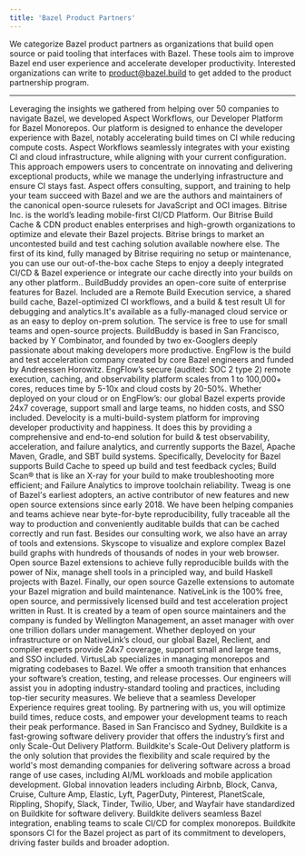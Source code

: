 ```yaml
---
title: 'Bazel Product Partners'
---
```


We categorize Bazel product partners as organizations that build open source or paid tooling that interfaces with Bazel. These tools aim to improve Bazel end user experience and accelerate developer productivity.
Interested organizations can write to product@bazel.build to get added to the product partnership program.

---

<Card title="Aspect Build" img="/community/images/aspect-logo-2.png" cta="Learn more" href="https://www.aspect.build/">
Leveraging the insights we gathered from helping over 50 companies to navigate Bazel, we developed Aspect Workflows, our Developer Platform for Bazel Monorepos. Our platform is designed to enhance the developer experience with Bazel, notably accelerating build times on CI while reducing compute costs. Aspect Workflows seamlessly integrates with your existing CI and cloud infrastructure, while aligning with your current configuration. This approach empowers users to concentrate on innovating and delivering exceptional products, while we manage the underlying infrastructure and ensure CI stays fast. Aspect offers consulting, support, and training to help your team succeed with Bazel and we are the authors and maintainers of the canonical open-source rulesets for JavaScript and OCI images.

</Card>


<Card title="Bitrise" img="/community/images/Bitrise.png" cta="Learn more" href="https://bitrise.io/why/features/mobile-build-caching-for-better-build-test-performance">
Bitrise Inc. is the world’s leading mobile-first CI/CD Platform. Our Bitrise Build Cache & CDN product enables enterprises and high-growth organizations to optimize and elevate their Bazel projects. Bitrise brings to market an uncontested build and test caching solution available nowhere else. The first of its kind, fully managed by Bitrise requiring no setup or maintenance, you can use our out-of-the-box cache Steps to enjoy a deeply integrated CI/CD & Bazel experience or integrate our cache directly into your builds on any other platform..

</Card>


<Card title="BuildBuddy" img="/community/images/buildbuddy-logo.svg" cta="Learn more" href="https://www.buildbuddy.io/">
BuildBuddy provides an open-core suite of enterprise features for Bazel. Included are a Remote Build Execution service, a shared build cache, Bazel-optimized CI workflows, and a build & test result UI for debugging and analytics.It's available as a fully-managed cloud service or as an easy to deploy on-prem solution. The service is free to use for small teams and open-source projects. BuildBuddy is based in San Francisco, backed by Y Combinator, and founded by two ex-Googlers deeply passionate about making developers more productive.

</Card>


<Card title="EngFlow" img="/community/images/engflow-logo.svg" cta="Learn more" href="https://www.engflow.com/product/demo">
EngFlow is the build and test acceleration company created by core Bazel engineers and funded by Andreessen Horowitz. EngFlow’s secure (audited: SOC 2 type 2) remote execution, caching, and observability platform scales from 1 to 100,000+ cores, reduces time by 5-10x and cloud costs by 20-50%. Whether deployed on your cloud or on EngFlow’s: our global Bazel experts provide 24x7 coverage, support small and large teams, no hidden costs, and SSO included.

</Card>


<Card title="Gradle Inc." img="/community/images/develocity.png" cta="Learn more" href="https://gradle.com/gradle-enterprise-solutions/bazel-build-system/">
Develocity is a multi-build-system platform for improving developer productivity and happiness. It does this by providing a comprehensive and end-to-end solution for build & test observability, acceleration, and failure analytics, and currently supports the Bazel, Apache Maven, Gradle, and SBT build systems. Specifically, Develocity for Bazel supports Build Cache to speed up build and test feedback cycles; Build Scan® that is like an X-ray for your build to make troubleshooting more efficient; and Failure Analytics to improve toolchain reliability.

</Card>


<Card title="Tweag" img="/community/images/tweag-logo.png" cta="Learn more" href="https://www.tweag.io/group/scalable-builds/">
Tweag is one of Bazel's earliest adopters, an active contributor of new features and new open source extensions since early 2018. We have been helping companies and teams achieve near byte-for-byte reproducibility, fully traceable all the way to production and conveniently auditable builds that can be cached correctly and run fast. Besides our consulting work, we also have an array of tools and extensions. Skyscope to visualize and explore complex Bazel build graphs with hundreds of thousands of nodes in your web browser. Open source Bazel extensions to achieve fully reproducible builds with the power of Nix, manage shell tools in a principled way, and build Haskell projects with Bazel. Finally, our open source Gazelle extensions to automate your Bazel migration and build maintenance.

</Card>


<Card title="Nativelink" img="/community/images/nativelink.svg" cta="Learn more" href="https://www.nativelink.com/">
NativeLink is the 100% free, open source, and permissively licensed build and test acceleration project written in Rust. It is created by a team of open source maintainers and the company is funded by Wellington Management, an asset manager with over one trillion dollars under management. Whether deployed on your infrastructure or on NativeLink’s cloud, our global Bazel, Reclient, and compiler experts provide 24x7 coverage, support small and large teams, and SSO included.

</Card>


<Card title="VirtusLab" img="/community/images/virtuslab.svg" cta="Learn more" href="https://virtuslab.com/expertise/monorepo-expertise-with-bazel/">
VirtusLab specializes in managing monorepos and migrating codebases to Bazel. We offer a smooth transition that enhances your software’s creation, testing, and release processes. Our engineers will assist you in adopting industry-standard tooling and practices, including top-tier security measures. We believe that a seamless Developer Experience requires great tooling. By partnering with us, you will optimize build times, reduce costs, and empower your development teams to reach their peak performance.

</Card>


<Card title="Buildkite" img="/community/images/buildkite.svg" cta="Learn more" href="https://buildkite.com/">
Based in San Francisco and Sydney, Buildkite is a fast-growing software delivery provider that offers the industry’s first and only Scale-Out Delivery Platform. Buildkite's Scale-Out Delivery platform is the only solution that provides the flexibility and scale required by the world's most demanding companies for delivering software across a broad range of use cases, including AI/ML workloads and mobile application development. Global innovation leaders including Airbnb, Block, Canva, Cruise, Culture Amp, Elastic, Lyft, PagerDuty, Pinterest, PlanetScale, Rippling, Shopify, Slack, Tinder, Twilio, Uber, and Wayfair have standardized on Buildkite for software delivery. Buildkite delivers seamless Bazel integration, enabling teams to scale CI/CD for complex monorepos. Buildkite sponsors CI for the Bazel project as part of its commitment to developers, driving faster builds and broader adoption.

</Card>


